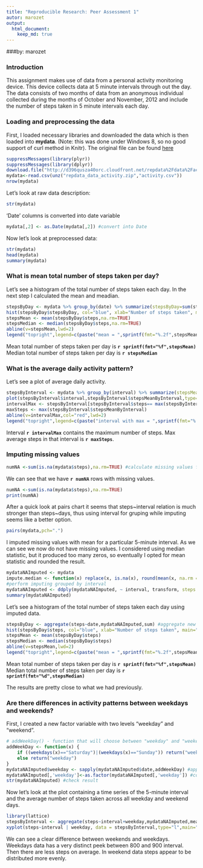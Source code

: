 ```yaml
---
title: "Reproducible Research: Peer Assessment 1"
autor: marozet
output:
  html_document: 
    keep_md: true
---
```

###by: marozet

### Introduction
This assignment makes use of data from a personal activity monitoring device. This device collects data at 5 minute intervals through out the day. The data consists of two months of data from an anonymous individual collected during the months of October and November, 2012 and include the number of steps taken in 5 minute intervals each day.



### Loading and preprocessing the data
First, I loaded necessary libraries and downloaded the data which is then loaded into **mydata**. (Note: this was done under Windows 8, so no good support of curl method in Knitr). The original file can be found [here](https://d396qusza40orc.cloudfront.net/repdata%2Fdata%2Factivity.zip)
```r
suppressMessages(library(plyr))
suppressMessages(library(dplyr))
download.file("http://d396qusza40orc.cloudfront.net/repdata%2Fdata%2Factivity.zip","repdata_data_activity.zip",mode="wb")
mydata<-read.csv(unz("repdata_data_activity.zip","activity.csv"))
nrow(mydata)
```

Let's look at raw data description:
```r
str(mydata)
```

'Date' columns is converted into date variable
```r
mydata[,2] <- as.Date(mydata[,2]) #convert into Date
```

Now let's look at preprocessed data:
```r
str(mydata)
head(mydata)
summary(mydata)
```


### What is mean total number of steps taken per day?
Let's see a histogram of the total number of steps taken each day. In the next step I calculated the mean and meadian.
```r
stepsByDay <- mydata %>% group_by(date) %>% summarize(stepsByDay=sum(steps)) #calculte aggregation by date, I don't remove NA here because they would be replaced by 0. NAs will be replaces when calculating mean and median.
hist(stepsByDay$stepsByDay, col="blue", xlab="Number of steps taken", main="Total steps taken each day")
stepsMean <- mean(stepsByDay$steps,na.rm=TRUE)
stepsMedian <- median(stepsByDay$steps,na.rm=TRUE)
abline(v=stepsMean,lwd=2)
legend("topright",legend=c(paste("mean = ",sprintf(fmt="%.2f",stepsMean)),paste("median = ",stepsMedian)))
```  

Mean total number of steps taken per day is **`r sprintf(fmt="%f",stepsMean)`**  
Median total number of steps taken per day is **`r stepsMedian`**


### What is the average daily activity pattern?
Let's see a plot of average daily activity.
```r
stepsByInterval <- mydata %>% group_by(interval) %>% summarize(stepsMeanByInterval=mean(steps,na.rm=TRUE)) #calculate aggregation by interval
plot(stepsByInterval$interval,stepsByInterval$stepsMeanByInterval,type="l",main="Average number of steps taken per interval",xlab="5-minute intervals",ylab="Average number of steps taken")
intervalMax <- stepsByInterval[stepsByInterval$steps== max(stepsByInterval$stepsMeanByInterval),1]
maxSteps <- max(stepsByInterval$stepsMeanByInterval)
abline(v=intervalMax,col="red",lwd=2)
legend("topright",legend=c(paste("interval with max = ",sprintf(fmt="%.0f",intervalMax)),paste("Max average steps = ",sprintf(fmt="%.2f",maxSteps))))
```

Interval **`r intervalMax`** contains the maximum number of steps. Max average steps in that interval is **`r maxSteps`**.


### Imputing missing values
```r
numNA <-sum(is.na(mydata$steps),na.rm=TRUE) #calculate missing values for display
```
We can see that we have **`r numNA`** rows with missing values.
```r
numNA <-sum(is.na(mydata$steps),na.rm=TRUE)
print(numNA)
```
After a quick look at pairs chart it seems that steps~interval relation is much stronger than steps~days, thus using interval for gruping while imputing seems like a better option. 
```r
pairs(mydata,pch=".")
```

I imputed missing values with mean for a particular 5-minute interval. As we can see we now do not have missing values. I considered using median statistic, but it produced too many zeros, so eventually I opted for mean statistic and rounded the result.
```r
mydataNAImputed <- mydata
impute.median <- function(x) replace(x, is.na(x), round(mean(x, na.rm = TRUE))) #define function for imputing data
#perform imputing grouped by interval
mydataNAImputed <- ddply(mydataNAImputed, ~ interval, transform, steps = impute.median(steps)) 
summary(mydataNAImputed)
```

Let's see a histogram of the total number of steps taken each day using imputed data. 
```r
stepsByDay <- aggregate(steps~date,mydataNAImputed,sum) #aggregate new data by date
hist(stepsByDay$steps, col="blue", xlab="Number of steps taken", main="Total steps taken each day")
stepsMean <- mean(stepsByDay$steps)
stepsMedian <- median(stepsByDay$steps)
abline(v=stepsMean,lwd=2)
legend("topright",legend=c(paste("mean = ",sprintf(fmt="%.2f",stepsMean)),paste("median = ",stepsMedian)))
```  

Mean total number of steps taken per day is **`r sprintf(fmt="%f",stepsMean)`**  
Median total number of steps taken per day is **`r sprintf(fmt="%d",stepsMedian)`**

The results are pretty close to what we had previously.

### Are there differences in activity patterns between weekdays and weekends?
First, I created a new factor variable with two levels "weekday" and "weekend".
```r

# addWeekDay() - function that will choose between "weekday" and "weekend" based on date
addWeekDay <- function(x) {
    if ((weekdays(x)=="Saturday")|(weekdays(x)=="Sunday")) return("weekend")
    else return("weekday")
}
mydataNAImputed$weekday <- sapply(mydataNAImputed$date,addWeekDay) #apply to a new column
mydataNAImputed[,'weekday']<-as.factor(mydataNAImputed[,'weekday']) #convert to factor
str(mydataNAImputed) #check result

```

Now let's look at the plot containing a time series of the 5-minute interval and the average number of steps taken across all weekday and weekend days.

```r
library(lattice)
stepsByInterval <- aggregate(steps~interval+weekday,mydataNAImputed,mean) #calculate aggregation by interval and weekday
xyplot(steps~interval | weekday, data = stepsByInterval,type="l",main="Average number of steps taken per interval",xlab="5-minute intervals",ylab="Average number of steps taken",layout=c(1,2))
```

We can see a clear difference between weekends and weekdays. Weekdays data has a very distinct peek between 800 and 900 interval. Then there are less steps on average. In weekend data steps appear to be distributed more evenly.
